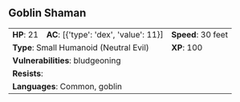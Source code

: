 ## Goblin Shaman {#monster-goblin-shaman}

```{=html}
<table class="table table-striped">
    <tbody>
        <tr>                    
            <td><b>HP</b>: 21</td>
            <td><b>AC</b>: [{'type': 'dex', 'value': 11}]</td>
            <td><b>Speed</b>: 30 feet</td>
        </tr>
        <tr>
            <td colspan="2"><b>Type</b>: Small Humanoid (Neutral Evil)</td>
            <td><b>XP</b>: 100</td>
        </tr>
        <tr>
            <td colspan="3"><b>Vulnerabilities</b>: bludgeoning</td>
        </tr>
        <tr>
            <td colspan="3"><b>Resists</b>: </td>
        </tr>
        <tr>
            <td colspan="3"><b>Languages</b>: Common, goblin</td>
        </tr>
    </tbody>
</table>
```